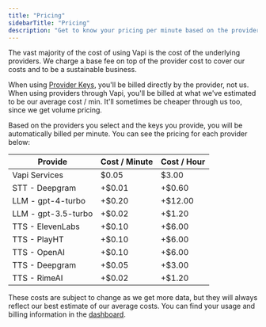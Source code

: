 ```yaml
---
title: "Pricing"
sidebarTitle: "Pricing"
description: "Get to know your pricing per minute based on the providers you choose."
---
```


The vast majority of the cost of using Vapi is the cost of the underlying providers. We charge a base fee on top of the provider cost to cover our costs and to be a sustainable business.

When using [Provider Keys](/provider_keys), you'll be billed directly by the provider, not us. When using providers through Vapi, you'll be billed at what we've estimated to be our average cost / min. It'll sometimes be cheaper through us too, since we get volume pricing.

Based on the providers you select and the keys you provide, you will be automatically billed per minute. You can see the pricing for each provider below:

| Provide             | Cost / Minute | Cost / Hour |
| ------------------- | ------------- | ----------- |
| Vapi Services       | $0.05         | $3.00       |
| STT - Deepgram      | +$0.01        | +$0.60      |
| LLM - gpt-4-turbo   | +$0.20        | +$12.00     |
| LLM - gpt-3.5-turbo | +$0.02        | +$1.20      |
| TTS - ElevenLabs    | +$0.10        | +$6.00      |
| TTS - PlayHT        | +$0.10        | +$6.00      |
| TTS - OpenAI        | +$0.10        | +$6.00      |
| TTS - Deepgram      | +$0.05        | +$3.00      |
| TTS - RimeAI        | +$0.02        | +$1.20      |

These costs are subject to change as we get more data, but they will always reflect our best estimate of our average costs. You can find your usage and billing information in the [dashboard](https://dashboard.vapi.ai).
